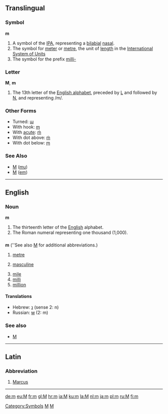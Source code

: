 {{see|M}}
{{wikipedia}}
==Translingual==
===Symbol===
'''m'''

#A symbol of the [[IPA]], representing a [[bilabial]] [[nasal]].
#The symbol for [[meter]] or [[metre]], the unit of [[length]] in the [[International System of Units]]
#The symbol for the prefix [[milli-]]

[[Category:Symbols]]
[[Category:IPA symbols|M]]

===Letter===
'''M''', '''m'''

#The 13th letter of the [[Wiktionary:About Roman script|English alphabet]], preceded by [[L]] and followed by [[N]], and representing /m/.


===Other Forms===
*Turned: [[ɯ]]
*With hook: [[ɱ]]
*With [[acute]]: [[ḿ]]
*With dot above: [[ṁ]]
*With dot below: [[ṃ]]

===See Also===
*[[Μ]] ([[mu]])
*[[М]] ([[em]])
[[Category:Latin letters|M]]

----

==English==

===Noun===
'''m'''

# The thirteenth letter of the [[English]] alphabet.
# The Roman numeral representing one thousand (1,000).

==={{abbreviation}}===
'''m''' (''See also [[M]] for additional abbreviations.)

# [[metre]]
# {{grammar}} [[masculine]]
# [[mile]]
# [[milli]]
# [[million]]

====Translations====
*Hebrew: [[נ]] (sense 2: n)
*Russian: [[м]] (2: m)

===See also===
*[[M]]

----
==Latin==
===Abbreviation===
#[[Marcus]]
----

[[de:m]]
[[eu:M]]
[[fr:m]]
[[gl:M]]
[[hr:m]]
[[ia:M]]
[[ku:m]]
[[la:M]]
[[nl:m]]
[[ja:m]]
[[pl:m]]
[[ru:M]]
[[fi:m]]
